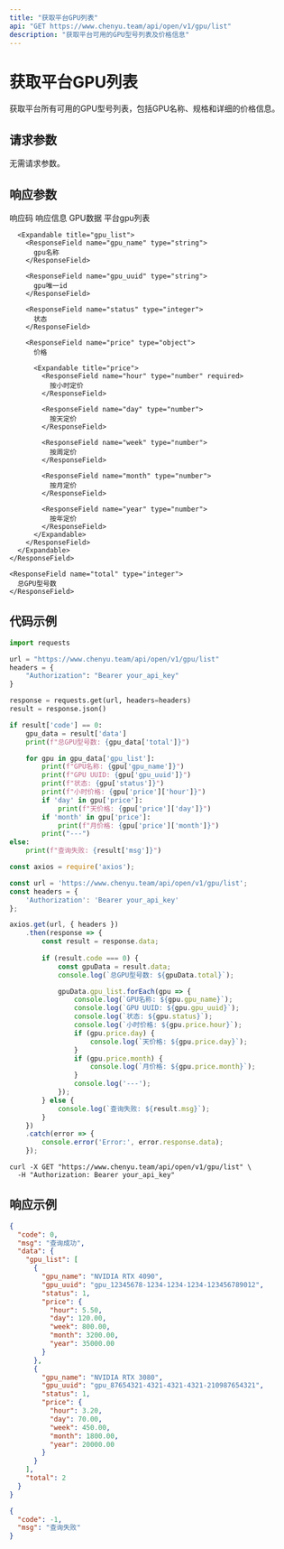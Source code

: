 ```yaml
---
title: "获取平台GPU列表"
api: "GET https://www.chenyu.team/api/open/v1/gpu/list"
description: "获取平台可用的GPU型号列表及价格信息"
---
```


# 获取平台GPU列表

获取平台所有可用的GPU型号列表，包括GPU名称、规格和详细的价格信息。

## 请求参数

无需请求参数。

## 响应参数

<ResponseField name="code" type="integer">
  响应码
</ResponseField>

<ResponseField name="msg" type="string">
  响应信息
</ResponseField>

<ResponseField name="data" type="object">
  GPU数据
  
  <Expandable title="data">
    <ResponseField name="gpu_list" type="array">
      平台gpu列表

      <Expandable title="gpu_list">
        <ResponseField name="gpu_name" type="string">
          gpu名称
        </ResponseField>

        <ResponseField name="gpu_uuid" type="string">
          gpu唯一id
        </ResponseField>

        <ResponseField name="status" type="integer">
          状态
        </ResponseField>

        <ResponseField name="price" type="object">
          价格

          <Expandable title="price">
            <ResponseField name="hour" type="number" required>
              按小时定价
            </ResponseField>

            <ResponseField name="day" type="number">
              按天定价
            </ResponseField>

            <ResponseField name="week" type="number">
              按周定价
            </ResponseField>

            <ResponseField name="month" type="number">
              按月定价
            </ResponseField>

            <ResponseField name="year" type="number">
              按年定价
            </ResponseField>
          </Expandable>
        </ResponseField>
      </Expandable>
    </ResponseField>
    
    <ResponseField name="total" type="integer">
      总GPU型号数
    </ResponseField>
  </Expandable>
</ResponseField>

## 代码示例

<CodeGroup>

```python Python
import requests

url = "https://www.chenyu.team/api/open/v1/gpu/list"
headers = {
    "Authorization": "Bearer your_api_key"
}

response = requests.get(url, headers=headers)
result = response.json()

if result['code'] == 0:
    gpu_data = result['data']
    print(f"总GPU型号数: {gpu_data['total']}")

    for gpu in gpu_data['gpu_list']:
        print(f"GPU名称: {gpu['gpu_name']}")
        print(f"GPU UUID: {gpu['gpu_uuid']}")
        print(f"状态: {gpu['status']}")
        print(f"小时价格: {gpu['price']['hour']}")
        if 'day' in gpu['price']:
            print(f"天价格: {gpu['price']['day']}")
        if 'month' in gpu['price']:
            print(f"月价格: {gpu['price']['month']}")
        print("---")
else:
    print(f"查询失败: {result['msg']}")
```

```javascript JavaScript
const axios = require('axios');

const url = 'https://www.chenyu.team/api/open/v1/gpu/list';
const headers = {
    'Authorization': 'Bearer your_api_key'
};

axios.get(url, { headers })
    .then(response => {
        const result = response.data;
        
        if (result.code === 0) {
            const gpuData = result.data;
            console.log(`总GPU型号数: ${gpuData.total}`);

            gpuData.gpu_list.forEach(gpu => {
                console.log(`GPU名称: ${gpu.gpu_name}`);
                console.log(`GPU UUID: ${gpu.gpu_uuid}`);
                console.log(`状态: ${gpu.status}`);
                console.log(`小时价格: ${gpu.price.hour}`);
                if (gpu.price.day) {
                    console.log(`天价格: ${gpu.price.day}`);
                }
                if (gpu.price.month) {
                    console.log(`月价格: ${gpu.price.month}`);
                }
                console.log('---');
            });
        } else {
            console.log(`查询失败: ${result.msg}`);
        }
    })
    .catch(error => {
        console.error('Error:', error.response.data);
    });
```

```curl cURL
curl -X GET "https://www.chenyu.team/api/open/v1/gpu/list" \
  -H "Authorization: Bearer your_api_key"
```

</CodeGroup>

## 响应示例

<CodeGroup>

```json 成功响应
{
  "code": 0,
  "msg": "查询成功",
  "data": {
    "gpu_list": [
      {
        "gpu_name": "NVIDIA RTX 4090",
        "gpu_uuid": "gpu_12345678-1234-1234-1234-123456789012",
        "status": 1,
        "price": {
          "hour": 5.50,
          "day": 120.00,
          "week": 800.00,
          "month": 3200.00,
          "year": 35000.00
        }
      },
      {
        "gpu_name": "NVIDIA RTX 3080",
        "gpu_uuid": "gpu_87654321-4321-4321-4321-210987654321",
        "status": 1,
        "price": {
          "hour": 3.20,
          "day": 70.00,
          "week": 450.00,
          "month": 1800.00,
          "year": 20000.00
        }
      }
    ],
    "total": 2
  }
}
```

```json 失败响应
{
  "code": -1,
  "msg": "查询失败"
}
```

</CodeGroup>